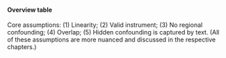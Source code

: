 #### Overview table

:::{.column-page}

\begin{tabular}{l| c c c c}
& Regression & Instr. var. & Synth. contr. & Prop. score \\
\hline
Instrumenting & & \bullet &  &  \\
Controlling & \bullet & (\bullet) & (\bullet) & (\bullet) \\
Balancing &  &  & \bullet & \bullet \\
\hline
Time series & \bullet & (\bullet) & (\bullet) & \bullet \\
Regions &  &  & \bullet &  \\
Weather &  & \bullet &  &  \\
Texts &  &  &  & (\bullet) \\
\hline
Confounders? & $\checkmark^1$ & $\checkmark^2$ & $\checkmark^3$ & $\checkmark^4$ \\
Hidden conf.? &  & $\checkmark^2$ & $\checkmark^3$ & $\checkmark^{4,5}$ \\
\end{tabular}

Core assumptions: (1) Linearity; (2) Valid instrument; (3) No regional confounding; (4) Overlap; (5) Hidden confounding is captured by text. (All of these assumptions are more nuanced and discussed in the respective chapters.)

:::

